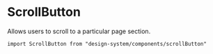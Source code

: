 

<Meta of={Stories} />

# ScrollButton

Allows users to scroll to a particular page section.

`import ScrollButton from "design-system/components/scrollButton"`

<Canvas of={Stories.Overview} />

<ArgTypes />
